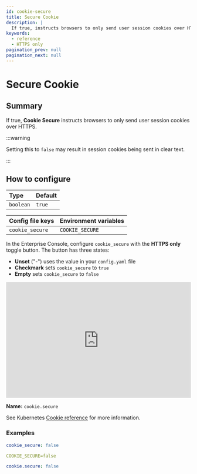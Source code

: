 ```yaml
---
id: cookie-secure
title: Secure Cookie
description: |
  If true, instructs browsers to only send user session cookies over HTTPS.
keywords:
  - reference
  - HTTPS only
pagination_prev: null
pagination_next: null
---
```



# Secure Cookie

## Summary

If true, **Cookie Secure** instructs browsers to only send user session cookies over HTTPS.

:::warning

Setting this to `false` may result in session cookies being sent in clear text.

:::

## How to configure

| **Type** | **Default** |
| :--- | :--- |
| `boolean` | `true` |

<Tabs>
<TabItem value="Core" label="Core">

| **Config file keys** | **Environment variables** |
| :--- | :--- |
| `cookie_secure` | `COOKIE_SECURE` |

</TabItem>
<TabItem value="Enterprise" label="Enterprise">

In the Enterprise Console, configure `cookie_secure` with the **HTTPS only** toggle button. The button has three states:
- **Unset** ("-") uses the value in your `config.yaml` file
- **Checkmark** sets `cookie_secure` to `true`
- **Empty** sets `cookie_secure` to `false`

<iframe width="100%" height="315" src="https://www.youtube.com/embed/6MatX3Fpgx8" title="YouTube video player" frameborder="0" allow="accelerometer; autoplay; clipboard-write; encrypted-media; gyroscope; picture-in-picture; web-share" allowfullscreen></iframe>

</TabItem>
<TabItem value="Kubernetes" label="Kubernetes">

**Name:** `cookie.secure`

See Kubernetes [Cookie reference](/docs/deploying/k8s/reference#cookie) for more information.

</TabItem>
</Tabs>

### Examples

```yaml
cookie_secure: false

COOKIE_SECURE=false

cookie.secure: false
```

